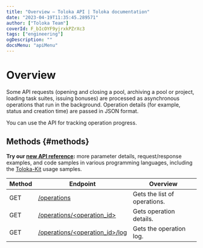 ```yaml
---
title: "Overview — Toloka API | Toloka documentation"
date: "2023-04-19T11:35:45.289571"
author: ["Toloka Team"]
coverId: F_bIcOYF9yjrxkPZrXc3
tags: ["engineering"]
ogDescription: ""
docsMenu: "apiMenu"
---
```


# Overview

Some API requests (opening and closing a pool, archiving a pool or project, loading task suites, issuing bonuses) are processed as asynchronous operations that run in the background. Operation details (for example, status and creation time) are passed in JSON format.

You can use the API for tracking operation progress.

## Methods {#methods}

<Note mode="tip" title="Tip">

**Try our [new API reference](https://toloka.ai/docs/api/api-reference/#tag--operation):** more parameter details, request/response examples, and code samples in various programming languages, including the [Toloka-Kit](/docs/toloka-kit/) usage samples.

</Note>

Method | Endpoint | Overview
----- | ----- | -----
GET | [/operations](/docs/api/get-operations-list) | Gets the list of operations.
GET | [/operations/<operation_id>](/docs/api/get-operation) | Gets operation details.
GET | [/operations/<operation_id>/log](/docs/api/get-operation-log) | Gets the operation log.